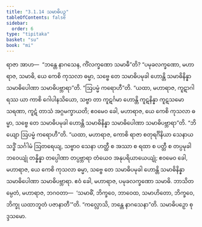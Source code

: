 ```yaml
---
title: "3.1.14 သမာဓိပဉှ"
tableOfContents: false
sidebar:
  order: 6
type: "tipitaka"
basket: "su"
book: "mi"
---
```



<DynamicBreadcrumb />

<Division number="37" book="mi">

<Paragraph number="163" book="mi">
ရာဇာ အာဟ—  “ဘန္တေ နာဂသေန, ကိံလက္ခဏော သမာဓီ”တိ? “ပမုခလက္ခဏော, မဟာရာဇ, သမာဓိ, ယေ ကေစိ ကုသလာ ဓမ္မာ, သဗ္ဗေ တေ သမာဓိပမုခါ ဟောန္တိ သမာဓိနိန္နာ သမာဓိပေါဏာ သမာဓိပဗ္ဘာရာ”တိ.
</Paragraph>

<Paragraph number="164" book="mi">
“ဩပမ္မံ ကရောဟီ”တိ. “ယထာ, မဟာရာဇ, ကူဋာဂါရဿ ယာ ကာစိ ဂေါပါနသိယော, သဗ္ဗာ တာ ကူဋင်္ဂမာ ဟောန္တိ ကူဋနိန္နာ ကူဋသမောသရဏာ, ကူဋံ တာသံ အဂ္ဂမက္ခာယတိ; ဧဝမေဝ ခေါ, မဟာရာဇ, ယေ ကေစိ ကုသလာ ဓမ္မာ, သဗ္ဗေ တေ သမာဓိပမုခါ ဟောန္တိ သမာဓိနိန္နာ သမာဓိပေါဏာ သမာဓိပဗ္ဘာရာ”တိ.
</Paragraph>

<Paragraph number="165" book="mi">
“ဘိယျော ဩပမ္မံ ကရောဟီ”တိ. “ယထာ, မဟာရာဇ, ကောစိ ရာဇာ စတုရင်္ဂိနိယာ သေနာယ သဒ္ဓိံ သင်္ဂါမံ ဩတရေယျ, သဗ္ဗာဝ သေနာ ဟတ္ထီ စ အဿာ စ ရထာ စ ပတ္တီ စ တပ္ပမုခါ ဘဝေယျုံ တန္နိန္နာ တပ္ပေါဏာ တပ္ပဗ္ဘာရာ တံယေဝ အနုပရိယာယေယျုံ; ဧဝမေဝ ခေါ, မဟာရာဇ, ယေ ကေစိ ကုသလာ ဓမ္မာ, သဗ္ဗေ တေ သမာဓိပမုခါ ဟောန္တိ သမာဓိနိန္နာ သမာဓိပေါဏာ သမာဓိပဗ္ဘာရာ. ဧဝံ ခေါ, မဟာရာဇ, ပမုခလက္ခဏော သမာဓိ. ဘာသိတမ္ပေတံ, မဟာရာဇ, ဘဂဝတာ—  ‘သမာဓိံ, ဘိက္ခဝေ, ဘာဝေထ, သမာဟိတော, ဘိက္ခဝေ, ဘိက္ခု ယထာဘူတံ ပဇာနာတီ’”တိ.
</Paragraph>

<Paragraph number="166" book="mi">
“ကလ္လောသိ, ဘန္တေ နာဂသေနာ”တိ.

</Paragraph>
</Division>

<Paragraph number="167" type="center" book="mi">
သမာဓိပဉှော စုဒ္ဒသမော.
</Paragraph>